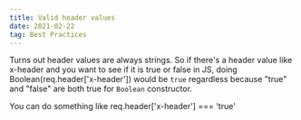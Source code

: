 ```yaml
---
title: Valid header values
date: 2021-02-22
tag: Best Practices
---
```


Turns out header values are always strings. So if there's a header value like x-header and you want
to see if it is true or false in JS, doing Boolean(req.header['x-header']) would be `true` regardless because
"true" and "false" are both true for `Boolean` constructor.

You can do something like req.header['x-header'] === 'true'
